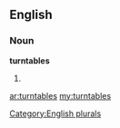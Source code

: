 ==English==

===Noun===
'''turntables'''

# {{plural of|[[turntable]]}}

[[Category:English plurals]]

[[ar:turntables]]
[[my:turntables]]